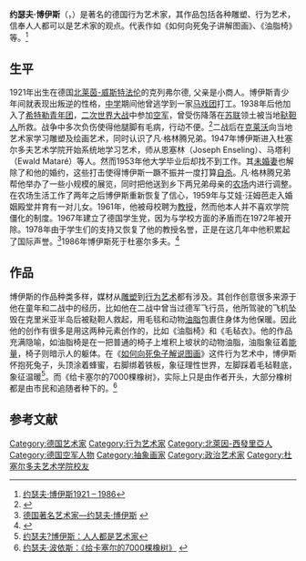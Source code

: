 {{Infobox artist
| name          = 约瑟夫·博伊斯
| image         = Beuys-Feldman-Gallery.jpg
| imagesize     = 
| caption       =
| birthname     = 
| birthdate     = {{birth date|1921|5|12|mf=y}}
| location      = {{DEU}}[[克雷费尔德|克雷费尔德]]
| deathdate     = {{death date and age|1986|1|23|1921|5|12|mf=y}}
| deathplace    = {{DEU}}[[杜塞尔多夫|杜塞尔多夫]]
| nationality   = [[德国|德国]]
| field         = [[行为艺术|行为艺术]]、[[雕塑|雕塑]]
| training      = [[杜塞尔多夫艺术学院|杜塞尔多夫艺术学院]]
| movement      = 
| works         = 
| patrons       = 
| awards        = 
}}

'''约瑟夫·博伊斯'''（{{lang-de|'''Joseph Beuys'''}}，{{bd|1921年|5月12日|1986年|1月23日|catIdx=B}}）是著名的德国行为艺术家，其作品包括各种雕塑、行为艺术，信奉人人都可以是艺术家的观点。代表作如《如何向死兔子讲解图画》、《油脂椅》等。<ref>[http://www.germany-tourism.cn/ZHO/culture_events/masters_of_modern_joseph_beuys.htm 约瑟夫·博伊斯1921 – 1986 ]{{dead link|date=2018年1月 |bot=InternetArchiveBot |fix-attempted=yes }}</ref>

==生平==
1921年出生在德国[[北莱茵-威斯特法伦|北莱茵-威斯特法伦]]的克列弗尔德, 父亲是小商人。博伊斯青少年间就表现出叛逆的性格，[[中学|中学]]期间他曾逃学到一家[[马戏团|马戏团]]打工。1938年后他加入了[[希特勒青年团|希特勒青年团]]，[[二次世界大战|二次世界大战]]中参加[[空军|空军]]，曾受伤降落在[[苏联|苏联]]领土被当地[[鞑靼人|鞑靼人]]所救。战争中多次负伤使得他腿脚有毛病，行动不便。<ref>{{cite web |url=http://pots.tw/node/907 |title=藝術史上的薩滿師──約瑟夫．波依斯的「人智學藝術」（上） |access-date=2010-03-19 |archive-date=2014-08-18 |archive-url=https://web.archive.org/web/20140818015130/http://pots.tw/node/907 |dead-url=yes }}</ref>二战后在[[克莱沃|克莱沃]]向当地艺术家学习雕塑及绘画艺术，同时认识了凡·格林腾兄弟。1947年博伊斯进入杜塞尔多夫艺术学院开始系统地学习艺术，师从恩塞林（Joseph Enseling）、马塔利（Ewald Mataré）等人。然而1953年他大学毕业后却找不到工作。其[[未婚妻|未婚妻]]也解除了和他的婚约，这些打击使得博伊斯一蹶不振并一度打算[[自杀|自杀]]。凡·格林腾兄弟帮他举办了一些小规模的展览，同时把他送到乡下两兄弟母亲的[[农场|农场]]内进行调整。在农场生活工作了两年之后博伊斯重新恢复了信心，1959年与艾娃·汪姆芭走入婚姻殿堂并育有一对儿女。1961年，他被母校聘为[[教授|教授]]，然而他本人并不喜欢学院僵化的制度。1967年建立了德国学生党，因为与学校方面的矛盾而在1972年被开除。1978年由于学生们的支持又恢复了他的教授名誉，正是在这几年中他积累起了国际声誉。<ref>[http://www.ab10.cn/htm/1/67.htm 德国著名艺术家—约瑟夫·博伊斯] {{webarchive|url=https://web.archive.org/web/20100203061720/http://www.ab10.cn/htm/1/67.htm |date=2010-02-03 }}</ref>1986年博伊斯死于杜塞尔多夫。<ref>{{Cite web |url=http://www.nndb.com/people/805/000028721/ |title=Joseph Beuys |access-date=2010-03-19 |archive-date=2020-09-21 |archive-url=https://web.archive.org/web/20200921130244/https://nndb.com/people/805/000028721/ |dead-url=no }}</ref>

==作品==
博伊斯的作品种类多样，媒材从[[雕塑|雕塑]]到[[行为艺术|行为艺术]]都有涉及。其创作创意很多来源于他在童年和二战中的经历，比如他在二战中曾当过德军飞行员，他所驾驶的飞机坠毁在克里米亚半岛后被鞑靼人救起，用毛毯和动物[[油脂|油脂]]包裹住身体为他保暖。因此他的创作有很多是用这两种元素创作的，比如《油脂椅》和《毛毡衣》。他的作品充满隐喻，如油脂椅是在一把普通的椅子上堆积上坡状的动物油脂，油脂象征着[[能量|能量]]，椅子则暗示人的躯体。在《[[如何向一隻死兔子解釋繪畫|如何向死兔子解说图画]]》这件行为艺术中，博伊斯怀抱死兔子，头顶涂着蜂蜜，右脚绑着铁板，象征理性世界，左脚踩着毛毡鞋底，象征温暖<ref>[http://www.msj1158.com/html/info/0/1.0.1.15.info.html 约瑟夫?博伊斯：人人都是艺术家 ]{{dead link|date=2018年1月 |bot=InternetArchiveBot |fix-attempted=yes }}</ref>。而《给卡塞尔的7000棵橡树》，实际上只是由作者开头，大部分橡树都是由市民和追随者种下的。<ref>[http://www.bbtpress.gxnu.edu.cn/homepagebook/2100/a05.htm 约瑟夫·波依斯：《给卡塞尔的7000棵橡树》] {{Wayback|url=http://www.bbtpress.gxnu.edu.cn/homepagebook/2100/a05.htm |date=20101015024051 }}</ref>

== 参考文献 ==
{{Reflist}}

{{Authority control}}
{{DEFAULTSORT:Beuys, Joseph}}
[[Category:德国艺术家|Category:德国艺术家]]
[[Category:行为艺术家|Category:行为艺术家]]
[[Category:北萊因-西發里亞人|Category:北萊因-西發里亞人]]
[[Category:德国空军人物|Category:德国空军人物]]
[[Category:抽象画家|Category:抽象画家]]
[[Category:政治艺术家|Category:政治艺术家]]
[[Category:杜塞尔多夫艺术学院校友|Category:杜塞尔多夫艺术学院校友]]